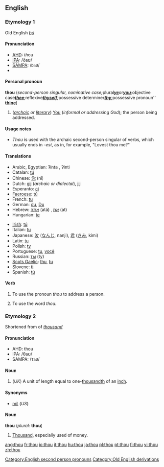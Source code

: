 ==English==

{{rank|asked|soon|almost|217|thou|full|country|course}}

===Etymology 1===
Old English ''[[þū]]''

====Pronunciation====
*[[AHD]]: ''th''ou
*[[IPA]]: /ðaʊ/
*[[SAMPA]]: /<tt>DaU</tt>/
*{{audio|en-us-thou.ogg|Audio (US)}}

====Personal pronoun====
'''thou''' (''second-person singular, nominative case; ''plural'' '''[[ye]]''' ''or'' '''[[you]]'''; ''objective case'' '''[[thee]]'''; ''reflexive'' '''[[thyself]]'''; ''possessive determiner'' '''[[thy]]'''; ''possessive pronoun'' '''[[thine]]''')
#(''[[archaic]] or [[literary]]'') [[You]] (''informal or addressing God''); the person being addressed.

====Usage notes====
*''Thou'' is used with the archaic second-person singular of verbs, which usually ends in ''-est'', as in, for example, "Lovest thou me?"

====Translations====
{{top}}
*Arabic, Egyptian: {{ARchar|[[إنت]]}} ʔinta {{m}}, {{ARchar|[[إنتى]]}} ʔinti {{f}}
*Catalan: [[tú#Catalan|tú]]
*Chinese: [[你]] (nǐ)
*Dutch: [[gij]] (''archaic or dialectal''), [[jij]]
*Esperanto: [[ci]]
*[[Faeroese]]: [[tú]]
*French: [[tu#French|tu]]
*German: [[du]], [[Du]]
*Hebrew: [[אתה]] (atá) {{m}}, [[את]] (at) {{f}}
*Hungarian: [[te#Hungarian|te]]
{{mid}}
*[[Irish]]: [[tú#Irish|tú]]
*Italian: [[tu#Italian|tu]]
*Japanese: [[汝]] ([[なんじ]], nanji), [[君]] ([[きみ]], kimi)
*Latin: [[tu#Latin|tu]]
*Polish: [[ty]]
*Portuguese: [[tu#Portuguese|tu]], [[você]]
*Russian: [[ты]] (ty)
*[[Scots Gaelic]]: [[thu]], [[tu#Scottish Gaelic|tu]]
*Slovene: [[ti#Slovene|ti]]
*Spanish: [[tú#Spanish|tú]]
{{bottom}}

====Verb====
{{en-verb}}

#{{transitive}} To use the pronoun ''thou'' to address a person.
#{{intransitive}} To use the word ''thou''.

===Etymology 2===
Shortened from of ''[[thousand]]''

====Pronunciation====
*AHD: thou
*IPA: /θaʊ/
*SAMPA: /<tt>TaU</tt>/

====Noun====
{{en-noun}}

#(''UK'') A unit of length equal to one-[[thousandth]] of an [[inch]].

====Synonyms====
*[[mil]] (''US'')

====Noun====
'''thou''' (''plural:'' '''thou''')<!--plural same as singular-->

#{{slang}} [[Thousand]], especially used of money.

[[Category:English second person pronouns]]
[[Category:Old English derivations]]

[[ang:thou]]
[[fr:thou]]
[[io:thou]]
[[it:thou]]
[[hu:thou]]
[[ja:thou]]
[[pl:thou]]
[[pt:thou]]
[[fi:thou]]
[[vi:thou]]
[[zh:thou]]